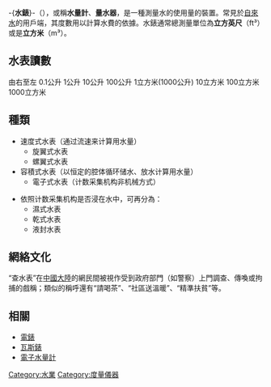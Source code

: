 {{不是|水鐘}}
{{article issues
|
{{Expand|time=2011-04-27T12:04:57+00:00}}
{{Expert|time=2011-04-27T12:04:57+00:00}}
{{Unreferenced|time=2011-04-27T12:04:57+00:00}}
}}
-{'''水錶'''}-（{{lang-en|Water meter}}），或稱'''水量計'''、'''量水器'''，是一種測量水的使用量的裝置。常見於[[自來水|自來水]]的用戶端，其度數用以計算水費的依據。水錶通常總測量單位為'''立方英尺'''（ft³）或是'''立方米'''（m³）。
{{multiple image
| align = right
| direction = horizontal
| header = 
| image1 =Wasseruhr-einstrahlig.jpg
| width1 = 220
| alt1 = 
| caption1 = 一般家用水錶
| image2 =Water meter in building .jpg
| width2 = 160
| alt2 = 
| caption2 = 位于楼梯内的水錶组
| footer = 水錶的读数和位置 
}}

== 水表讀數 ==
由右至左
0.1公升  1公升  10公升  100公升  1立方米(1000公升)  10立方米  100立方米  1000立方米

==種類==
*速度式水表（通过流速来计算用水量）
**旋翼式水表
**螺翼式水表
*容積式水表（以恒定的腔体循环储水、放水计算用水量）
**電子式水表（计数采集机构非机械方式）

*依照计数采集机构是否浸在水中，可再分為：
**濕式水表
**乾式水表
**液封水表

== 網絡文化 ==
“查水表”在[[中國大陸|中國大陸]]的網民間被視作受到政府部門（如警察）上門調查、傳喚或拘捕的戲稱；類似的稱呼還有“請喝茶”、“社區送溫暖”、“精準扶貧”等。

==相關==
*[[電錶|電錶]]
*[[瓦斯錶|瓦斯錶]]
*[[電子水量計|電子水量計]]

{{commons|Water meter}}

[[Category:水業|Category:水業]]
[[Category:度量儀器|Category:度量儀器]]